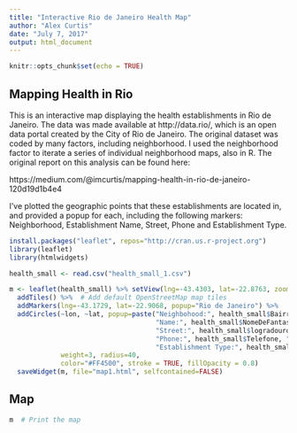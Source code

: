 ```yaml
---
title: "Interactive Rio de Janeiro Health Map"
author: "Alex Curtis"
date: "July 7, 2017"
output: html_document
---
```


```r
knitr::opts_chunk$set(echo = TRUE)
```

## Mapping Health in Rio

This is an interactive map displaying the health establishments in Rio de Janeiro. The data was made available at http://data.rio/, which is an open data portal created by the City of Rio de Janeiro. The original dataset was coded by many factors, including neighborhood. I used the neighborhood factor to iterate a series of individual neighborhood maps, also in R. The original report on this analysis can be found here:

https://medium.com/@imcurtis/mapping-health-in-rio-de-janeiro-120d19d1b4e4

I've plotted the geographic points that these establishments are located in, and provided a popup for each, including the following markers: Neighborhood, Establishment Name, Street, Phone and Establishment Type.

```r
install.packages("leaflet", repos="http://cran.us.r-project.org")
library(leaflet)
library(htmlwidgets)

health_small <- read.csv("health_small_1.csv")

m <- leaflet(health_small) %>% setView(lng=-43.4303, lat=-22.8763, zoom = 10) %>%
  addTiles() %>%  # Add default OpenStreetMap map tiles
  addMarkers(lng=-43.1729, lat=-22.9068, popup="Rio de Janeiro") %>%
  addCircles(~lon, ~lat, popup=paste("Neighbohood:", health_small$Bairro, "<br>",
                                     "Name:", health_small$NomeDeFantasia, "<br>",
                                     "Street:", health_small$logradouro, "<br>",
                                     "Phone:", health_small$Telefone, "<br>",
                                     "Establishment Type:", health_small$TipoDeEstablecimento,"<br>"), 
             weight=3, radius=40,
             color="#FF4500", stroke = TRUE, fillOpacity = 0.8)
  saveWidget(m, file="map1.html", selfcontained=FALSE)

```
## Map
```r
m  # Print the map
```
